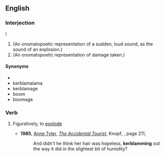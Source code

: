 ==English==

===Interjection===
{{en-interj}}!
# (An onomatopoetic representation of a sudden, loud sound, as the sound of an explosion.)
# (An onomatopoetic representation of damage taken.)

====Synonyms====
* {{l|en|kaboom}}
* kerblamalama
* kerblamage
* boom
* boomage

===Verb===
{{en-verb|kerblamm}}
# {{lb|en|rare}} Figuratively, to [[explode]]
#* '''1985''', [[w:Anne Tyler|Anne Tyler]], [[w:The Accidental Tourist|''The Accidental Tourist'']], Knopf, {{ISBN|039454689X}}, page 211,
#*: And didn't he think her hair was hopeless, '''kerblamming''' out the way it did in the slightest bit of humidity?